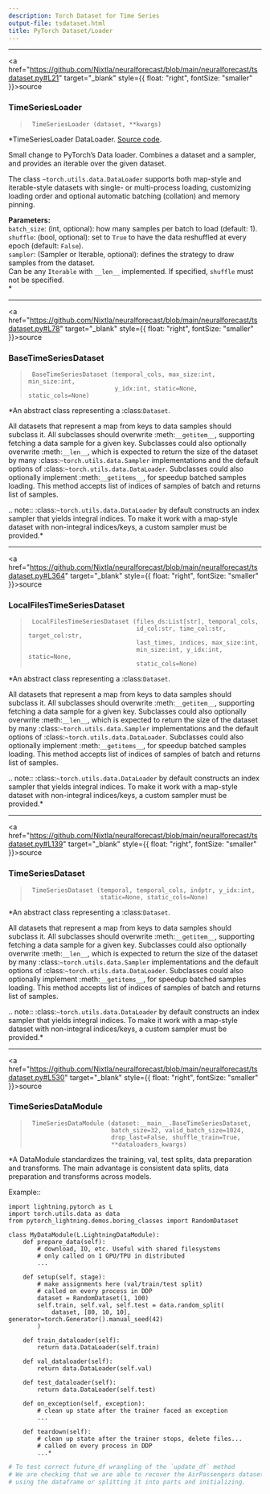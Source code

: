 ```yaml
---
description: Torch Dataset for Time Series
output-file: tsdataset.html
title: PyTorch Dataset/Loader
---
```



------------------------------------------------------------------------

<a
href="https://github.com/Nixtla/neuralforecast/blob/main/neuralforecast/tsdataset.py#L21"
target="_blank" style={{ float: "right", fontSize: "smaller" }}>source</a>

### TimeSeriesLoader

> ``` text
>  TimeSeriesLoader (dataset, **kwargs)
> ```

\*TimeSeriesLoader DataLoader. [Source
code](https://github.com/Nixtla/neuralforecast1/blob/main/neuralforecast/tsdataset.py).

Small change to PyTorch’s Data loader. Combines a dataset and a sampler,
and provides an iterable over the given dataset.

The class `~torch.utils.data.DataLoader` supports both map-style and
iterable-style datasets with single- or multi-process loading,
customizing loading order and optional automatic batching (collation)
and memory pinning.

**Parameters:**<br/> `batch_size`: (int, optional): how many samples per
batch to load (default: 1).<br/> `shuffle`: (bool, optional): set to
`True` to have the data reshuffled at every epoch (default:
`False`).<br/> `sampler`: (Sampler or Iterable, optional): defines the
strategy to draw samples from the dataset.<br/> Can be any `Iterable`
with `__len__` implemented. If specified, `shuffle` must not be
specified.<br/>\*

------------------------------------------------------------------------

<a
href="https://github.com/Nixtla/neuralforecast/blob/main/neuralforecast/tsdataset.py#L78"
target="_blank" style={{ float: "right", fontSize: "smaller" }}>source</a>

### BaseTimeSeriesDataset

> ``` text
>  BaseTimeSeriesDataset (temporal_cols, max_size:int, min_size:int,
>                         y_idx:int, static=None, static_cols=None)
> ```

\*An abstract class representing a :class:`Dataset`.

All datasets that represent a map from keys to data samples should
subclass it. All subclasses should overwrite :meth:`__getitem__`,
supporting fetching a data sample for a given key. Subclasses could also
optionally overwrite :meth:`__len__`, which is expected to return the
size of the dataset by many :class:`~torch.utils.data.Sampler`
implementations and the default options of
:class:`~torch.utils.data.DataLoader`. Subclasses could also optionally
implement :meth:`__getitems__`, for speedup batched samples loading.
This method accepts list of indices of samples of batch and returns list
of samples.

.. note:: :class:`~torch.utils.data.DataLoader` by default constructs an
index sampler that yields integral indices. To make it work with a
map-style dataset with non-integral indices/keys, a custom sampler must
be provided.\*

------------------------------------------------------------------------

<a
href="https://github.com/Nixtla/neuralforecast/blob/main/neuralforecast/tsdataset.py#L364"
target="_blank" style={{ float: "right", fontSize: "smaller" }}>source</a>

### LocalFilesTimeSeriesDataset

> ``` text
>  LocalFilesTimeSeriesDataset (files_ds:List[str], temporal_cols,
>                               id_col:str, time_col:str, target_col:str,
>                               last_times, indices, max_size:int,
>                               min_size:int, y_idx:int, static=None,
>                               static_cols=None)
> ```

\*An abstract class representing a :class:`Dataset`.

All datasets that represent a map from keys to data samples should
subclass it. All subclasses should overwrite :meth:`__getitem__`,
supporting fetching a data sample for a given key. Subclasses could also
optionally overwrite :meth:`__len__`, which is expected to return the
size of the dataset by many :class:`~torch.utils.data.Sampler`
implementations and the default options of
:class:`~torch.utils.data.DataLoader`. Subclasses could also optionally
implement :meth:`__getitems__`, for speedup batched samples loading.
This method accepts list of indices of samples of batch and returns list
of samples.

.. note:: :class:`~torch.utils.data.DataLoader` by default constructs an
index sampler that yields integral indices. To make it work with a
map-style dataset with non-integral indices/keys, a custom sampler must
be provided.\*

------------------------------------------------------------------------

<a
href="https://github.com/Nixtla/neuralforecast/blob/main/neuralforecast/tsdataset.py#L139"
target="_blank" style={{ float: "right", fontSize: "smaller" }}>source</a>

### TimeSeriesDataset

> ``` text
>  TimeSeriesDataset (temporal, temporal_cols, indptr, y_idx:int,
>                     static=None, static_cols=None)
> ```

\*An abstract class representing a :class:`Dataset`.

All datasets that represent a map from keys to data samples should
subclass it. All subclasses should overwrite :meth:`__getitem__`,
supporting fetching a data sample for a given key. Subclasses could also
optionally overwrite :meth:`__len__`, which is expected to return the
size of the dataset by many :class:`~torch.utils.data.Sampler`
implementations and the default options of
:class:`~torch.utils.data.DataLoader`. Subclasses could also optionally
implement :meth:`__getitems__`, for speedup batched samples loading.
This method accepts list of indices of samples of batch and returns list
of samples.

.. note:: :class:`~torch.utils.data.DataLoader` by default constructs an
index sampler that yields integral indices. To make it work with a
map-style dataset with non-integral indices/keys, a custom sampler must
be provided.\*

------------------------------------------------------------------------

<a
href="https://github.com/Nixtla/neuralforecast/blob/main/neuralforecast/tsdataset.py#L530"
target="_blank" style={{ float: "right", fontSize: "smaller" }}>source</a>

### TimeSeriesDataModule

> ``` text
>  TimeSeriesDataModule (dataset:__main__.BaseTimeSeriesDataset,
>                        batch_size=32, valid_batch_size=1024,
>                        drop_last=False, shuffle_train=True,
>                        **dataloaders_kwargs)
> ```

\*A DataModule standardizes the training, val, test splits, data
preparation and transforms. The main advantage is consistent data
splits, data preparation and transforms across models.

Example::

``` text
import lightning.pytorch as L
import torch.utils.data as data
from pytorch_lightning.demos.boring_classes import RandomDataset

class MyDataModule(L.LightningDataModule):
    def prepare_data(self):
        # download, IO, etc. Useful with shared filesystems
        # only called on 1 GPU/TPU in distributed
        ...

    def setup(self, stage):
        # make assignments here (val/train/test split)
        # called on every process in DDP
        dataset = RandomDataset(1, 100)
        self.train, self.val, self.test = data.random_split(
            dataset, [80, 10, 10], generator=torch.Generator().manual_seed(42)
        )

    def train_dataloader(self):
        return data.DataLoader(self.train)

    def val_dataloader(self):
        return data.DataLoader(self.val)

    def test_dataloader(self):
        return data.DataLoader(self.test)

    def on_exception(self, exception):
        # clean up state after the trainer faced an exception
        ...

    def teardown(self):
        # clean up state after the trainer stops, delete files...
        # called on every process in DDP
        ...*
```


```python
# To test correct future_df wrangling of the `update_df` method
# We are checking that we are able to recover the AirPassengers dataset
# using the dataframe or splitting it into parts and initializing.
```

